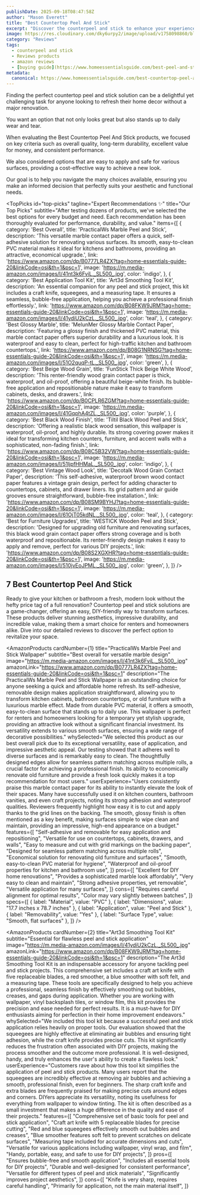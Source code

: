 ```yaml
---
publishDate: 2025-09-18T08:47:58Z
author: "Mason Everett"
title: "Best Countertop Peel And Stick"
excerpt: "Discover the counterpeel and stick to enhance your experience. Find top solutions based on thorough testing and reviews."
image: https://res.cloudinary.com/dky6urpy2/image/upload/v1758098860/blog_image_1758098860_d0nfa5.webp
category: "Reviews"
tags:
  - counterpeel and stick
  - Reviews products
  - amazon reviews
  - [buying guide](https://www.homeessentialsguide.com/best-peel-and-stick-kitchen-backsplash)
metadata:
  canonical: https://www.homeessentialsguide.com/best-countertop-peel-and-stick
---
```



<p>Finding the perfect countertop peel and stick solution can be a delightful yet challenging task for anyone looking to refresh their home decor without a major renovation.</p>
<p>You want an option that not only looks great but also stands up to daily wear and tear.</p>
<p>When evaluating the Best Countertop Peel And Stick products, we focused on key criteria such as overall quality, long-term durability, excellent value for money, and consistent performance.</p>
<p>We also considered options that are easy to apply and safe for various surfaces, providing a cost-effective way to achieve a new look.</p>
<p>Our goal is to help you navigate the many choices available, ensuring you make an informed decision that perfectly suits your aesthetic and functional needs.</p>

<TopPicks
  id="top-picks"
  tagline="Expert Recommendations ✨"
  title="Our Top Picks"
  subtitle="After testing dozens of products, we've selected the best options for every budget and need. Each recommendation has been thoroughly evaluated for performance, durability, and value."
  items={[
    {
      category: 'Best Overall',
      title: 'PracticalWs Marble Peel and Stick',
      description: 'This versatile marble contact paper offers a quick, self-adhesive solution for renovating various surfaces. Its smooth, easy-to-clean PVC material makes it ideal for kitchens and bathrooms, providing an attractive, economical upgrade.',
      link: 'https://www.amazon.com/dp/B0777LR4ZX?tag=home-essentials-guide-20&linkCode=osi&th=1&psc=1',
      image: 'https://m.media-amazon.com/images/I/41nt3k6FviL._SL500_.jpg',
      color: 'indigo',
    },
    {
      category: 'Best Application Tool Kit',
      title: 'Art3d Smoothing Tool Kit',
      description: 'An essential companion for any peel and stick project, this kit includes a craft knife, squeegees, and a measuring tape. It ensures a seamless, bubble-free application, helping you achieve a professional finish effortlessly.',
      link: 'https://www.amazon.com/dp/B08FKW9JRM?tag=home-essentials-guide-20&linkCode=osi&th=1&psc=1',
      image: 'https://m.media-amazon.com/images/I/41ydiU2kCzL._SL500_.jpg',
      color: 'teal',
    },
    {
      category: 'Best Glossy Marble',
      title: 'MelunMer Glossy Marble Contact Paper',
      description: 'Featuring a glossy finish and thickened PVC material, this marble contact paper offers superior durability and a luxurious look. It is waterproof and easy to clean, perfect for high-traffic kitchen and bathroom countertops.',
      link: 'https://www.amazon.com/dp/B08G1NRNSG?tag=home-essentials-guide-20&linkCode=osi&th=1&psc=1',
      image: 'https://m.media-amazon.com/images/I/51O2quqP-tL._SL500_.jpg',
      color: 'green',
    },
    {
      category: 'Best Beige Wood Grain',
      title: 'FunStick Thick Beige White Wood',
      description: 'This renter-friendly wood grain contact paper is thick, waterproof, and oil-proof, offering a beautiful beige-white finish. Its bubble-free application and repositionable nature make it easy to transform cabinets, desks, and drawers.',
      link: 'https://www.amazon.com/dp/B0CPLR6ZGM?tag=home-essentials-guide-20&linkCode=osi&th=1&psc=1',
      image: 'https://m.media-amazon.com/images/I/41GqphA4tZL._SL500_.jpg',
      color: 'purple',
    },
    {
      category: 'Best Black Wood Finish',
      title: 'Tiltil Black Wood Peel and Stick',
      description: 'Offering a realistic black wood sensation, this wallpaper is waterproof, oil-proof, and highly durable. Its strong covering power makes it ideal for transforming kitchen counters, furniture, and accent walls with a sophisticated, non-fading finish.',
      link: 'https://www.amazon.com/dp/B08C5B32VW?tag=home-essentials-guide-20&linkCode=osi&th=1&psc=1',
      image: 'https://m.media-amazon.com/images/I/51ljpfHHMaL._SL500_.jpg',
      color: 'indigo',
    },
    {
      category: 'Best Vintage Wood Look',
      title: 'Decotalk Wood Grain Contact Paper',
      description: 'This self-adhesive, waterproof brown wood contact paper features a vintage grain design, perfect for adding character to countertops, cabinets, and drawer liners. Its grid pattern and air guide grooves ensure straightforward, bubble-free installation.',
      link: 'https://www.amazon.com/dp/B08SM9BYHJ?tag=home-essentials-guide-20&linkCode=osi&th=1&psc=1',
      image: 'https://m.media-amazon.com/images/I/61OjT05kdNL._SL500_.jpg',
      color: 'teal',
    },
    {
      category: 'Best for Furniture Upgrades',
      title: 'WESTICK Wooden Peel and Stick',
      description: 'Designed for upgrading old furniture and renovating surfaces, this black wood grain contact paper offers strong coverage and is both waterproof and repositionable. Its renter-friendly design makes it easy to apply and remove, perfect for various DIY projects.',
      link: 'https://www.amazon.com/dp/B08S2XGXHR?tag=home-essentials-guide-20&linkCode=osi&th=1&psc=1',
      image: 'https://m.media-amazon.com/images/I/510jvEoJPML._SL500_.jpg',
      color: 'green',
    },
  ]}
/>

## 7 Best Countertop Peel And Stick

Ready to give your kitchen or bathroom a fresh, modern look without the hefty price tag of a full renovation? Countertop peel and stick solutions are a game-changer, offering an easy, DIY-friendly way to transform surfaces. These products deliver stunning aesthetics, impressive durability, and incredible value, making them a smart choice for renters and homeowners alike. Dive into our detailed reviews to discover the perfect option to revitalize your space.

<AmazonProducts
  cardNumber={1}
  title="PracticalWs Marble Peel and Stick Wallpaper"
  subtitle="Best overall for versatile marble design"
  image="https://m.media-amazon.com/images/I/41nt3k6FviL._SL500_.jpg"
  amazonLink="https://www.amazon.com/dp/B0777LR4ZX?tag=home-essentials-guide-20&linkCode=osi&th=1&psc=1"
  description="The PracticalWs Marble Peel and Stick Wallpaper is an outstanding choice for anyone seeking a quick and affordable home refresh. Its self-adhesive, removable design makes application straightforward, allowing you to transform kitchen cabinets, bathroom countertops, or old furniture with a luxurious marble effect. Made from durable PVC material, it offers a smooth, easy-to-clean surface that stands up to daily use. This wallpaper is perfect for renters and homeowners looking for a temporary yet stylish upgrade, providing an attractive look without a significant financial investment. Its versatility extends to various smooth surfaces, ensuring a wide range of decorative possibilities."
  whySelected="We selected this product as our best overall pick due to its exceptional versatility, ease of application, and impressive aesthetic appeal. Our testing showed that it adheres well to diverse surfaces and is remarkably easy to clean. The thoughtfully designed edges allow for seamless pattern matching across multiple rolls, a crucial factor for achieving a professional finish. Its ability to economically renovate old furniture and provide a fresh look quickly makes it a top recommendation for most users."
  userExperience="Users consistently praise this marble contact paper for its ability to instantly elevate the look of their spaces. Many have successfully used it on kitchen counters, bathroom vanities, and even craft projects, noting its strong adhesion and waterproof qualities. Reviewers frequently highlight how easy it is to cut and apply thanks to the grid lines on the backing. The smooth, glossy finish is often mentioned as a key benefit, making surfaces simple to wipe clean and maintain, providing an impressive, high-end appearance on a budget."
  features={[
    "Self-adhesive and removable for easy application and repositioning",
    "Versatile for use on countertops, cabinets, drawers, and walls",
    "Easy to measure and cut with grid markings on the backing paper",
    "Designed for seamless pattern matching across multiple rolls",
    "Economical solution for renovating old furniture and surfaces",
    "Smooth, easy-to-clean PVC material for hygiene",
    "Waterproof and oil-proof properties for kitchen and bathroom use",
  ]}
  pros={[
    "Excellent for DIY home renovations",
    "Provides a sophisticated marble look affordably",
    "Very easy to clean and maintain",
    "Strong adhesive properties, yet removable",
    "Versatile application for many surfaces",
  ]}
  cons={[
    "Requires careful alignment for optimal results",
    "Color may vary slightly between batches",
  ]}
  specs={[
    { label: "Material", value: "PVC" },
    { label: "Dimensions", value: "17.7 inches x 78.7 inches" },
    { label: "Application", value: "Peel and Stick" },
    { label: "Removability", value: "Yes" },
    { label: "Surface Type", value: "Smooth, flat surfaces" },
  ]}
/>

<AmazonProducts
  cardNumber={2}
  title="Art3d Smoothing Tool Kit"
  subtitle="Essential for flawless peel and stick application"
  image="https://m.media-amazon.com/images/I/41ydiU2kCzL._SL500_.jpg"
  amazonLink="https://www.amazon.com/dp/B08FKW9JRM?tag=home-essentials-guide-20&linkCode=osi&th=1&psc=1"
  description="The Art3d Smoothing Tool Kit is an indispensable accessory for anyone tackling peel and stick projects. This comprehensive set includes a craft art knife with five replaceable blades, a red smoother, a blue smoother with soft felt, and a measuring tape. These tools are specifically designed to help you achieve a professional, seamless finish by effectively smoothing out bubbles, creases, and gaps during application. Whether you are working with wallpaper, vinyl backsplash tiles, or window film, this kit provides the precision and ease needed for perfect results. It is a must-have for DIY enthusiasts aiming for perfection in their home improvement endeavors."
  whySelected="We included this tool kit because a successful peel and stick application relies heavily on proper tools. Our evaluation showed that the squeegees are highly effective at eliminating air bubbles and ensuring tight adhesion, while the craft knife provides precise cuts. This kit significantly reduces the frustration often associated with DIY projects, making the process smoother and the outcome more professional. It is well-designed, handy, and truly enhances the user's ability to create a flawless look."
  userExperience="Customers rave about how this tool kit simplifies the application of peel and stick products. Many users report that the squeegees are incredibly effective at removing air bubbles and achieving a smooth, professional finish, even for beginners. The sharp craft knife and extra blades are frequently praised for making precise cuts around edges and corners. DIYers appreciate its versatility, noting its usefulness for everything from wallpaper to window tinting. The kit is often described as a small investment that makes a huge difference in the quality and ease of their projects."
  features={[
    "Comprehensive set of basic tools for peel and stick application",
    "Craft art knife with 5 replaceable blades for precise cutting",
    "Red and blue squeegees effectively smooth out bubbles and creases",
    "Blue smoother features soft felt to prevent scratches on delicate surfaces",
    "Measuring tape included for accurate dimensions and cuts",
    "Versatile for various applications including wallpaper, vinyl wrap, and film",
    "Handy, portable, easy, and safe to use for DIY projects",
  ]}
  pros={[
    "Ensures bubble-free and smooth application",
    "Includes all essential tools for DIY projects",
    "Durable and well-designed for consistent performance",
    "Versatile for different types of peel and stick materials",
    "Significantly improves project aesthetics",
  ]}
  cons={[
    "Knife is very sharp, requires careful handling",
    "Primarily for application, not the main material itself",
  ]}
  
